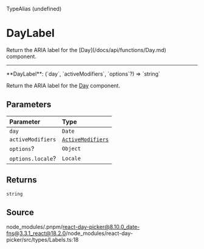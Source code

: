 <SectionTitle>TypeAlias (undefined)</SectionTitle>

# DayLabel

<Description>
  Return the ARIA label for the [Day](/docs/api/functions/Day.md) component.
</Description>

---

<a id="undefined" name="undefined"></a>

<SignatureMemberIdentifier>
  **DayLabel**: (`day`, `activeModifiers`, `options`?) => `string`
</SignatureMemberIdentifier>

Return the ARIA label for the [Day](/docs/api/functions/Day.md) component.

## Parameters

| Parameter         | Type                                                           |
| :---------------- | :------------------------------------------------------------- |
| `day`             | `Date`                                                         |
| `activeModifiers` | [`ActiveModifiers`](/docs/api/type-aliases/ActiveModifiers.md) |
| `options`?        | `Object`                                                       |
| `options.locale`? | `Locale`                                                       |

## Returns

`string`

## Source

node_modules/.pnpm/react-day-picker@8.10.0_date-fns@3.3.1_react@18.2.0/node_modules/react-day-picker/src/types/Labels.ts:18
